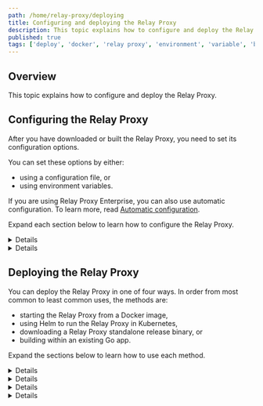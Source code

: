 ```yaml
---
path: /home/relay-proxy/deploying
title: Configuring and deploying the Relay Proxy
description: This topic explains how to configure and deploy the Relay Proxy.
published: true
tags: ['deploy', 'docker', 'relay proxy', 'environment', 'variable', 'big segment', 'sdk']
---
```


## Overview

This topic explains how to configure and deploy the Relay Proxy.

## Configuring the Relay Proxy

After you have downloaded or built the Relay Proxy, you need to set its configuration options. 

You can set these options by either:
- using a configuration file, or 
- using environment variables.

If you are using Relay Proxy Enterprise, you can also use automatic configuration. To learn more, read [Automatic configuration](/home/relay-proxy/automatic-configuration).

Expand each section below to learn how to configure the Relay Proxy.

<Details summary="Expand Using a configuration file">

### Using a configuration file

It's common to use a configuration file when you deploy the Relay Proxy from a release binary or build it from source.

You can also use a configuration file when you run the Relay Proxy from a Docker container, but it is less convenient to do because you *must* place the configuration file at `/ldr/ld-relay.conf`.

To learn more about the supported configuration options, read the Relay Proxy GitHub repository's [Configuration docs](https://github.com/launchdarkly/ld-relay/blob/v7/docs/configuration.md).

To use a configuration file:

1. Create a new file:

  <CodeSample>
  <CSTab label="Basic example">

  ```text
  # A single environment which only proxies server-side SDKs
  [environment "environment-key-123abc"]
      sdkKey = "sdk-key-123abc"
  ```

  </CSTab>
  <CSTab label="Multiple environments">

  ```text
  # An environment which proxies SDKs with SDK keys or client-side IDs
  [environment "Production"]
      sdkKey = "sdk-key-123abc"
      envId = "environment-key-123abc"

  # An environment which proxies SDKs with SDK keys or mobile keys
  [environment "Mobile Production"]
      sdkKey = "sdk-key-123abc"
      mobileKey = "mobile-key-123abc"
  ```

  </CSTab>
  </CodeSample>

2. Run the Relay Proxy binary while passing an argument to identify your configuration file's location. The following example assumes that the configuration file is in your current directory and named `ld-relay.conf`, and that the `ld-relay` binary is in `$GOPATH/bin`.

  Run the following code:

  <CodeSample>
  <CSTab label="Run the binary">

  ```bash
  $GOPATH/bin/ld-relay --config ./ld-relay.conf
  ```

  </CSTab>
  </CodeSample>

If you're using Relay Proxy Enterprise and want to enable automatic configuration or offline mode, read [Enabling automatic configuration](/home/relay-proxy/automatic-configuration#enabling-automatic-configuration) or [Enabling offline mode](/home/relay-proxy/offline#enabling-offline-mode).
</Details>

<Details summary="Expand Using environment variables">

### Using environment variables

The other way to configure your Relay Proxy is with environment variables. This method is available regardless of how you deploy the Relay Proxy, although it is most commonly used with Docker containers.

To learn more about supported environment variables, read [Configuration file format and environment variables](https://github.com/launchdarkly/ld-relay/blob/v7/docs/configuration.md#configuration-file-format-and-environment-variables).

To use environment variables:

1. Confirm that all of your Relay Proxy configuration values are specified with the appropriate environment variables.

  For example, to specify the SDK key for an environment named `MyEnvName`:

  <CodeSample>
  <CSTab label="Example environment variable">

  ```bash
  export LD_ENV_MyEnvName=<sdk-key-123abc>
  ```

  </CSTab>
  </CodeSample>

2. Run the Relay Proxy binary while passing the `--from-env` argument. The following command assumes that the `ld-relay` binary is in `$GOPATH/bin`.

  <CodeSample>
  <CSTab label="Run the binary">

  ```bash
  $GOPATH/bin/ld-relay --from-env
  ```

  </CSTab>
  </CodeSample>

If you're using Relay Proxy Enterprise and want to enable automatic configuration or offline mode, read [Enabling automatic configuration](/home/relay-proxy/automatic-configuration#enabling-automatic-configuration) or [Enabling offline mode](/home/relay-proxy/offline#enabling-offline-mode).
</Details>

## Deploying the Relay Proxy

You can deploy the Relay Proxy in one of four ways. In order from most common to least common uses, the methods are:

* starting the Relay Proxy from a Docker image,
* using Helm to run the Relay Proxy in Kubernetes,
* downloading a Relay Proxy standalone release binary, or
* building within an existing Go app.

Expand the sections below to learn how to use each method.

<Details summary="Expand Starting the Relay Proxy from a Docker image">

### Starting the Relay Proxy from a Docker image

You can start the Relay Proxy from the `launchdarkly/ld-relay` image, which is available on [Docker Hub](https://hub.docker.com/r/launchdarkly/ld-relay).

To deploy the Relay Proxy with Docker:

1. Use `docker pull` to pull the latest Relay Proxy Docker image:

  <CodeSample>
  <CSTab label="Update your Docker container">

  ```bash
  docker pull launchdarkly/ld-relay
  ```

  </CSTab>
  </CodeSample>

2. Use `docker run` to run the Relay Proxy from your Docker container while specifying your configuration details.

The simplest way to specify the configuration is with environment variables, using the `-e` option of `docker run`. An example configuration that uses environment variables appears below.

For examples and a full list of allowable variables, read the documentation in the GitHub repository on [Using with Docker](https://github.com/launchdarkly/ld-relay/blob/v7/docs/docker.md) and [Configuration](https://github.com/launchdarkly/ld-relay/blob/v7/docs/configuration.md).

In the following example, the Relay Proxy is configured to have two LaunchDarkly environments.

For the first environment, the SDK key is `staging-sdk-key-123abc`, and the environment name, for the purposes of logging, is `Staging`. For the second environment, the SDK key is `prod-sdk-key-456def`, and the environment name is `Production`.

In this example, the Relay Proxy is configured to listen on port 8030, which is its default port.

The example configuration follows:

<CodeSample>
<CSTab label="Run with a Docker container">

 ```bash
docker run --name ld-relay              \
     -e LD_ENV_Staging="staging-sdk-key-123abc" \
     -e LD_ENV_Prod="prod-sdk-key-456def"       \
     -p 8030:8030                        \
     -e PORT=8030                        \
     launchdarkly/ld-relay
 ```

</CSTab>
</CodeSample>

</Details>

<Details summary="Expand Using Helm to run the Relay Proxy in Kubernetes">

### Using Helm to run the Relay Proxy in Kubernetes

We maintain a [Helm chart](https://github.com/launchdarkly/ld-relay-helm) to ease Kubernetes-based Relay Proxy deployments.

To deploy the Relay Proxy using this Helm chart:

1. Add the LaunchDarkly Relay Proxy Helm chart repository.

  <CodeSample>
  <CSTab label="Add chart repository">

  ```bash
  helm repo add launchdarkly-ld-relay https://launchdarkly.github.io/ld-relay-helm
  ```
  </CSTab>
  </CodeSample>

2. Use `helm install` to install the chart archive and deploy the proxy into your cluster.

  The fastest way to configure installation is through Helm's `--set` flag. However, we recommend using files with the `--values` flag as this enables easier long term maintenance. In the examples below, replace `MyEnvironment` with the name of your Relay Proxy environment and `sdk-key` with your SDK key.

  Here's how:

<CodeSample>
<CSTab label="Using command line flags">

```bash
helm install relay --set relay.environment.LD_ENV_environment-key-123abc=sdk-key123bc launchdarkly-ld-relay/ld-relay
```

</CSTab>
<CSTab label="Using values file">

```yaml
# values.yaml
relay:
    environment:
        LD_ENV_environment-key-123abc: sdk-key123bc

# Run on the terminal
helm install relay --values ./values.yaml launchdarkly-ld-relay/ld-relay
```
</CSTab>
</CodeSample>

You can find examples and full documentation on all configuration options in the [GitHub repository](https://github.com/launchdarkly/ld-relay-helm).
</Details>

<Details summary="Expand Downloading a Relay Proxy standalone release binary">

### Downloading a Relay Proxy standalone release binary

You can download one of the Relay Proxy's most recent release binaries from our GitHub repository. This repository has all versions of the Relay Proxy releases with details about what each release improves or fixes. We recommend using the most recent release.

To learn more about Relay Proxy release binaries, [visit the GitHub repository](https://github.com/launchdarkly/ld-relay/releases).

If you want to download a release binary from the GitHub repository, you should know the following things:
* **tar.gz** files are executables. You can use these to run the Relay Proxy directly.
* **.deb** and **.rpm** files are intended for use with a package manager.

When executing the binary, use either a [configuration file](#using-a-configuration-file) or [environment variables](#using-environment-variables) to set up your desired configuration.

For an example of running the binary with Windows, read [Building and running in Windows](https://github.com/launchdarkly/ld-relay/blob/v7/docs/windows.md).
</Details>

<Details summary="Expand Building within an existing Go app">

### Building within an existing Go app

To build the Relay Proxy from source:

1. Install Go 1.18 or higher. To install Go, read [Go's documentation](https://golang.org/doc/install).
2. Check out the source code from the default branch of the repository: https://github.com/launchdarkly/ld-relay
3. In the directory where you checked out the code, run `go build .`

The executable binary `ld-relay` appears in the directory.

There is also a shortcut command that can replace the longer procedure above. This command downloads the code and builds it in a single step. After you enter the command, the executable binary `ld-relay` appears in `$GOPATH/bin`. You can move it to any other location.

<CodeSample>
<CSTab label="Download and build the Relay Proxy">

```bash
go install github.com/launchdarkly/ld-relay/v6@latest
```

</CSTab>
</CodeSample>

When executing the binary, use either a [configuration file](#using-a-configuration-file) or [environment variables](#using-environment-variables) to set up your desired configuration.

To learn more, read [Building within an application](https://github.com/launchdarkly/ld-relay/blob/v7/docs/in-app.md).
</Details>